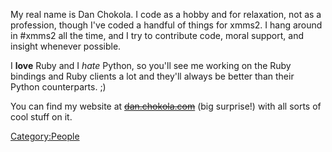 My real name is Dan Chokola. I code as a hobby and for relaxation, not as a profession, though I've coded a handful of things for xmms2. I hang around in #xmms2 all the time, and I try to contribute code, moral support, and insight whenever possible.

I '''love''' Ruby and I ''hate'' Python, so you'll see me working on the Ruby bindings and Ruby clients a lot and they'll always be better than their Python counterparts. ;)

You can find my website at <strike>[http://dan.chokola.com dan.chokola.com]</strike> (big surprise!) with all sorts of cool stuff on it.

[[Category:People]]